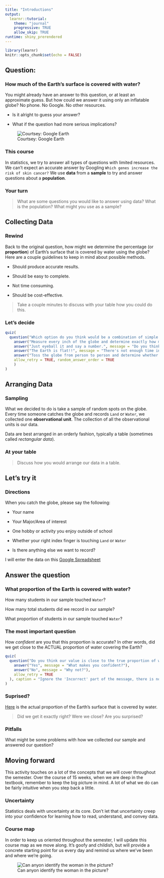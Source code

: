 ```yaml
---
title: "Introductions"
output: 
  learnr::tutorial:
    theme: "journal"
    progressive: TRUE
    allow_skip: TRUE
runtime: shiny_prerendered
---
```


```r
library(learnr)
knitr::opts_chunk$set(echo = FALSE)
```

## Question:

### How much of the Earth's surface is covered with water?

You might already have an answer to this question, or at least an approximate guess. But how could we answer it using only an inflatable globe? No phone. No Google. No other resources. 

 * Is it alright to guess your answer?  
 
 * What if the question had more serious implications?

![Courtsey: Google Earth](images/earth.jpg)

### This course

In statistics, we try to answer all types of questions with limited resources. We can't expect an accurate answer by Googling `Which genes increase the risk of skin cancer?` We use **data** from a **sample** to try and answer questions about a **population**.

### Your turn 

> What are some questions you would like to answer using data? What is the population? What might you use as a sample?

## Collecting Data

### Rewind
Back to the original question, how might we determine the percentage (or **proportion**) of Earth's surface that is covered by water using the globe? Here are a couple guidelines to keep in mind about possible methods.

* Should produce accurate results.

* Should be easy to complete.

* Not time consuming.

* Should be cost-effective.

> Take a couple minutes to discuss with your table how you could do this.

 
### Let's decide

```r
quiz(
  question("Which option do you think would be a combination of simple and accurate for determining how much water is on the globe?",
    answer("Measure every inch of the globe and determine exactly how much of it is covered with water.", message = "Not quite, which of the guidelines is violated?"),
    answer("Just eyeball it and say a number.", message = "Do you think this would be very accurate from person to person?"),
    answer("The Earth is flat!!", message = "There's not enough time in class to cover [EVERYTHING](https://medium.com/s/world-wide-wtf/how-the-internet-made-us-believe-in-a-flat-earth-2e42c3206223)"),
    answer("Toss the globe from person to person and determine whether their index finger is touching water or land.", correct = TRUE, message = "Sounds like a good plan to me."),
    allow_retry = TRUE, random_answer_order = TRUE
    )
)
```


## Arranging Data

### Sampling

What we decided to do is take a sample of random spots on the globe. Every time someone catches the globe and records `Land` or `Water`, we collected one **observational unit**. The collection of all the observational units is our data.

Data are best arranged in an orderly fashion, typically a table (sometimes called *rectangular data*). 

### At your table

> Discuss how you would arrange our data in a table.


## Let's try it

### Directions

When you catch the globe, please say the following:

* Your name

* Your Major/Area of interest

* One hobby or activity you enjoy outside of school

* Whether your right index finger is touching `Land` or `Water`

* Is there anything else we want to record?

I will enter the data on this [Google Spreadsheet](https://docs.google.com/spreadsheets/d/1KemRug6b2t_t9ioLefbUtbKpppbEJm3eM6e4u35rkXo/edit?usp=sharing)



## Answer the question

### What proportion of the Earth is covered with water?

How many students in our sample touched `Water`?

How many total students did we record in our sample?

What proportion of students in our sample touched `Water`?


### The most important question

How *confident* are you that this proportion is accurate? In other words, did we get close to the ACTUAL proportion of water covering the Earth?

```r
quiz(
  question("Do you think our value is close to the true proportion of water covering earth?",
    answer("Yes", message = "What makes you confident?"),
    answer("No", message = "Why not?"),
    allow_retry = TRUE
  ), caption = "Ignore the 'Incorrect' part of the message, there is no wrong answer."
)
```


### Suprised?

[Here](https://phys.org/news/2014-12-percent-earth.html) is the actual proportion of the Earth's surface that is covered by water.

> Did we get it exactly right? Were we close? Are you surprised?

### Pitfalls

What might be some problems with how we collected our sample and answered our question?

## Moving forward

This activity touches on a lot of the concepts that we will cover throughout the semester. Over the course of 15 weeks, when we are deep in the textbook, remember to keep the big picture in mind. A lot of what we do can be fairly intuitive when you step back a little.

### Uncertainty

Statistics deals with uncertainty at its core. Don't let that uncertainty creep into your confidence for learning how to read, understand, and convey data.

### Course map
In order to keep us oriented throughout the semester, I will update this course map as we move along. It's goofy and childish, but will provide a concrete starting point for us every day and remind us where we've been and where we're going.

![Can anyon identify the woman in the picture?](images/Stat110map_W1.png)


